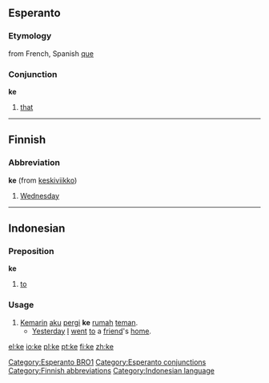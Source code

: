 ==Esperanto==
===Etymology===
from French, Spanish [[que]]
===Conjunction===
'''ke'''

#[[that]]
[[Category:Esperanto BRO1]]

----

==Finnish==

===Abbreviation===
'''ke''' (from [[keskiviikko]])

#[[Wednesday]]

----

==Indonesian==

===Preposition===
'''ke'''

#[[to]]

===Usage===
#[[kemarin|Kemarin]] [[aku]] [[pergi]] '''ke''' [[rumah]] [[teman]].
#*[[Yesterday]] [[I]] [[went]] [[to]] a [[friend]]'s [[home]].

[[Category:Esperanto conjunctions]]
[[Category:Finnish abbreviations]]
[[Category:Indonesian language]]

[[el:ke]]
[[io:ke]]
[[pl:ke]]
[[pt:ke]]
[[fi:ke]]
[[zh:ke]]